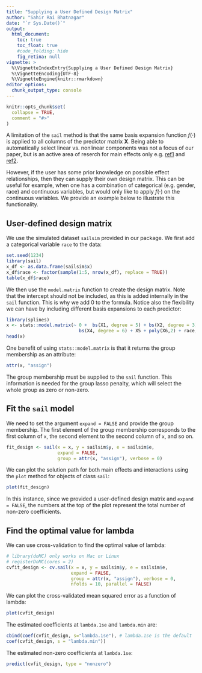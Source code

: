 ```yaml
---
title: "Supplying a User Defined Design Matrix"
author: "Sahir Rai Bhatnagar"
date: "`r Sys.Date()`"
output:
  html_document:
    toc: true
    toc_float: true
    #code_folding: hide
    fig_retina: null
vignette: >
  %\VignetteIndexEntry{Supplying a User Defined Design Matrix}
  %\VignetteEncoding{UTF-8}
  %\VignetteEngine{knitr::rmarkdown}
editor_options: 
  chunk_output_type: console
---
```


```r
knitr::opts_chunk$set(
  collapse = TRUE,
  comment = "#>"
)
```

A limitation of the `sail` method is that the same basis expansion function $f(\cdot)$ is applied to all columns of the predictor matrix $\mathbf{X}$. Being able to automatically select linear vs. nonlinear components was not a focus of our paper, but is an active area of reserch for main effects only e.g. [ref1](https://cran.r-project.org/package=gamsel
) and [ref2](https://github.com/asadharis/HierBasis).   

However, if the user has some prior knowledge on possible effect relationships, then they can supply their own design matrix. This can be useful for example, when one has a combination of categorical (e.g. gender, race) and continuous variables, but would only like to apply $f(\cdot)$ on the continuous variables. We provide an example below to illustrate this functionality.  


## User-defined design matrix

We use the simulated dataset `sailsim` provided in our package. We first add a categorical variable `race` to the data:

```r
set.seed(1234)
library(sail)
x_df <- as.data.frame(sailsim$x)
x_df$race <- factor(sample(1:5, nrow(x_df), replace = TRUE))
table(x_df$race)
```

We then use the `model.matrix` function to create the design matrix. Note that the intercept should not be included, as this is added internally in the `sail` function. This is why we add 0 to the formula. Notice also the flexibility we can have by including different basis expansions to each predictor:

```r
library(splines)
x <- stats::model.matrix(~ 0 +  bs(X1, degree = 5) + bs(X2, degree = 3) + ns(X3, df = 8) + 
                           bs(X4, degree = 6) + X5 + poly(X6,2) + race, data = x_df)
head(x)
```

One benefit of using `stats::model.matrix` is that it returns the group membership as an attribute:

```r
attr(x, "assign")
```

The group membership must be supplied to the `sail` function. This information is needed for the group lasso penalty, which will select the whole group as zero or non-zero.

## Fit the `sail` model

We need to set the argument `expand = FALSE` and provide the group membership. The first element of the group membership corresponds to the first column of `x`, the second element to the second column of `x`, and so on. 

```r
fit_design <- sail(x = x, y = sailsim$y, e = sailsim$e, 
                   expand = FALSE,
                   group = attr(x, "assign"), verbose = 0)
```

We can plot the solution path for both main effects and interactions using the `plot` method for objects of class `sail`:

```r
plot(fit_design)
```

In this instance, since we provided a user-defined design matrix and `expand = FALSE`, the numbers at the top of the plot represent the total number of non-zero coefficients. 


## Find the optimal value for lambda

We can use cross-validation to find the optimal value of lambda:

```r
# library(doMC) only works on Mac or Linux
# registerDoMC(cores = 2)
cvfit_design <- cv.sail(x = x, y = sailsim$y, e = sailsim$e, 
                        expand = FALSE,
                        group = attr(x, "assign"), verbose = 0,
                        nfolds = 10, parallel = FALSE)
```

We can plot the cross-validated mean squared error as a function of lambda:

```r
plot(cvfit_design)
```

The estimated coefficients at `lambda.1se` and `lambda.min` are:

```r
cbind(coef(cvfit_design, s="lambda.1se"), # lambda.1se is the default
coef(cvfit_design, s = "lambda.min"))
```


The estimated non-zero coefficients at `lambda.1se`:

```r
predict(cvfit_design, type = "nonzero")
```


